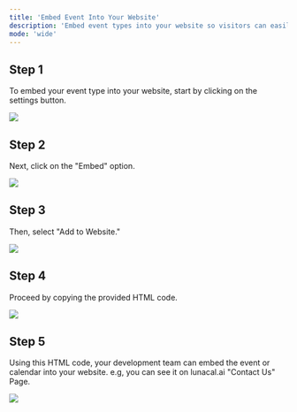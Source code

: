 ```yaml
---
title: 'Embed Event Into Your Website'
description: 'Embed event types into your website so visitors can easily book or access your calendar.'
mode: 'wide'
---
```


## Step 1

To embed your event type into your website, start by clicking on the settings button.

<Frame><img src="/images/embedEventWebsite/image1.jpg" /></Frame>

## Step 2

Next, click on the "Embed" option.

<Frame><img src="/images/embedEventWebsite/image2.jpg" /></Frame>

## Step 3

Then, select "Add to Website."

<Frame><img src="/images/embedEventWebsite/image3.jpg" /></Frame>

## Step 4

Proceed by copying the provided HTML code.

<Frame><img src="/images/embedEventWebsite/image4.jpg" /></Frame>

## Step 5

Using this HTML code, your development team can embed the event or calendar into your website. e.g, you can see it on lunacal.ai "Contact Us" Page.

<Frame><img src="/images/embedEventWebsite/embed1.png" /></Frame>

